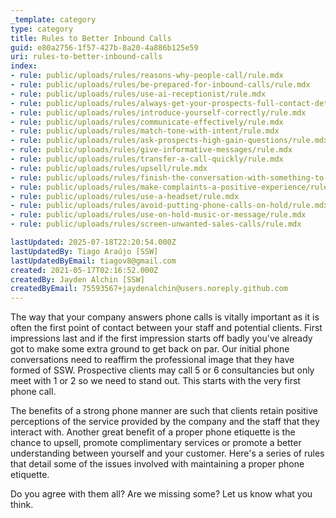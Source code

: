 ```yaml
---
_template: category
type: category
title: Rules to Better Inbound Calls
guid: e80a2756-1f57-427b-8a20-4a886b125e59
uri: rules-to-better-inbound-calls
index:
- rule: public/uploads/rules/reasons-why-people-call/rule.mdx
- rule: public/uploads/rules/be-prepared-for-inbound-calls/rule.mdx
- rule: public/uploads/rules/use-ai-receptionist/rule.mdx
- rule: public/uploads/rules/always-get-your-prospects-full-contact-details/rule.mdx
- rule: public/uploads/rules/introduce-yourself-correctly/rule.mdx
- rule: public/uploads/rules/communicate-effectively/rule.mdx
- rule: public/uploads/rules/match-tone-with-intent/rule.mdx
- rule: public/uploads/rules/ask-prospects-high-gain-questions/rule.mdx
- rule: public/uploads/rules/give-informative-messages/rule.mdx
- rule: public/uploads/rules/transfer-a-call-quickly/rule.mdx
- rule: public/uploads/rules/upsell/rule.mdx
- rule: public/uploads/rules/finish-the-conversation-with-something-to-action/rule.mdx
- rule: public/uploads/rules/make-complaints-a-positive-experience/rule.mdx
- rule: public/uploads/rules/use-a-headset/rule.mdx
- rule: public/uploads/rules/avoid-putting-phone-calls-on-hold/rule.mdx
- rule: public/uploads/rules/use-on-hold-music-or-message/rule.mdx
- rule: public/uploads/rules/screen-unwanted-sales-calls/rule.mdx

lastUpdated: 2025-07-18T22:20:54.000Z
lastUpdatedBy: Tiago Araújo [SSW]
lastUpdatedByEmail: tiagov8@gmail.com
created: 2021-05-17T02:16:52.000Z
createdBy: Jayden Alchin [SSW]
createdByEmail: 75593567+jaydenalchin@users.noreply.github.com
---
```


The way that your company answers phone calls is vitally important as it is often the first point of contact between your staff and potential clients. First impressions last and if the first impression starts off badly you've already got to make some extra ground to get back on par. Our initial phone conversations need to reaffirm the professional image that they have formed of SSW. Prospective clients may call 5 or 6 consultancies but only meet with 1 or 2 so we need to stand out. This starts with the very first phone call.

The benefits of a strong phone manner are such that clients retain positive perceptions of the service provided by the company and the staff that they interact with. Another great benefit of a proper phone etiquette is the chance to upsell, promote complimentary services or promote a better understanding between yourself and your customer. Here's a series of rules that detail some of the issues involved with maintaining a proper phone etiquette.

Do you agree with them all? Are we missing some? Let us know what you think.
